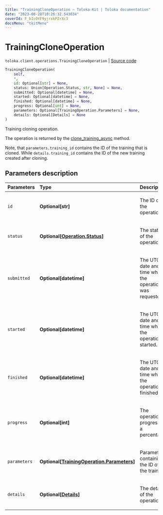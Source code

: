 ```yaml
---
title: "TrainingCloneOperation — Toloka-Kit | Toloka documentation"
date: "2023-08-28T10:26:32.543034"
coverId: F_bIcOYF9yjrxkPZrXc3
docsMenu: "tkitMenu"
---
```


# TrainingCloneOperation

`toloka.client.operations.TrainingCloneOperation` | [Source code](https://github.com/Toloka/toloka-kit/blob/v1.2.1/src/client/operations.py#L231)

```python
TrainingCloneOperation(
    self,
    *,
    id: Optional[str] = None,
    status: Union[Operation.Status, str, None] = None,
    submitted: Optional[datetime] = None,
    started: Optional[datetime] = None,
    finished: Optional[datetime] = None,
    progress: Optional[int] = None,
    parameters: Optional[TrainingOperation.Parameters] = None,
    details: Optional[Details] = None
)
```

Training cloning operation.

The operation is returned by the [clone_training_async](/docs/toloka-kit/reference/toloka.client.TolokaClient.clone_training_async) method.

Note, that `parameters.training_id` contains the ID of the training that is cloned.
While `details.training_id` contains the ID of the new training created after cloning.

## Parameters description

| Parameters | Type | Description |
| :----------| :----| :-----------|
`id`|**Optional\[str\]**|<p>The ID of the operation.</p>
`status`|**Optional\[[Operation.Status](/docs/toloka-kit/reference/toloka.client.operations.Operation.Status)\]**|<p>The status of the operation.</p>
`submitted`|**Optional\[datetime\]**|<p>The UTC date and time when the operation was requested.</p>
`started`|**Optional\[datetime\]**|<p>The UTC date and time when the operation started.</p>
`finished`|**Optional\[datetime\]**|<p>The UTC date and time when the operation finished.</p>
`progress`|**Optional\[int\]**|<p>The operation progress as a percentage.</p>
`parameters`|**Optional\[[TrainingOperation.Parameters](/docs/toloka-kit/reference/toloka.client.operations.TrainingOperation.Parameters)\]**|<p>Parameters containing the ID of the training.</p>
`details`|**Optional\[[Details](/docs/toloka-kit/reference/toloka.client.operations.TrainingCloneOperation.Details)\]**|<p>The details of the operation.</p>